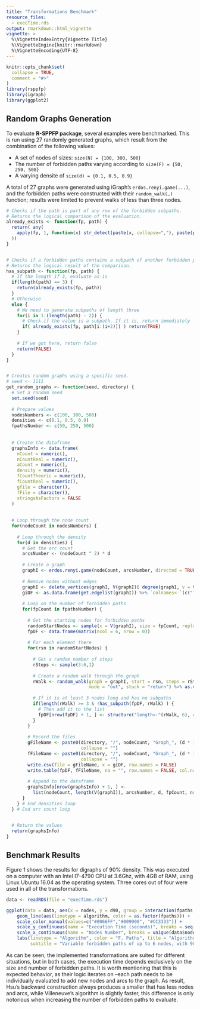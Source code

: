 ```yaml
---
title: "Transformations Benchmark"
resource_files:
  - execTime.rds
output: rmarkdown::html_vignette
vignette: >
  %\VignetteIndexEntry{Vignette Title}
  %\VignetteEngine{knitr::rmarkdown}
  %\VignetteEncoding{UTF-8}
---
```


```r
knitr::opts_chunk$set(
  collapse = TRUE,
  comment = "#>"
)
library(rsppfp)
library(igraph)
library(ggplot2)
```


## Random Graphs Generation
To evaluate **R-SPPFP package**, several examples were benchmarked. This is run using 27 randomly generated graphs, which result from the combination of the following values:

- A set of nodes of sizes: `size(N) = {100, 300, 500}`
- The number of forbidden paths varying according to `size(F) = {50, 250, 500}`
- A varying densite of `size(d) = {0.1, 0.5, 0.9}`

A total of 27 graphs were generated using iGraph’s `erdos.renyi.game(...)`, and the forbidden paths were constructed with their `random_walk(…)` function; results were limited to prevent walks of less than three nodes.



```r
# Checks if the path is part of any row of the forbidden subpaths.
# Returns the logical comparison of the evaluation.
already_exists <- function(fp, path) {
  return( any( 
    apply(fp, 1, function(x) str_detect(paste(x, collapse=","), paste(path, collapse=","))) 
  ))
}


# Checks if a forbidden paths contains a subpath of another forbidden path.
# Returns the logical result of the comparison.
has_subpath <- function(fp, path) {
  # If the length if 3, evaluate as-is
  if(length(path) == 3) {
    return(already_exists(fp, path))
  }
  # Otherwise
  else {
    # We need to generate subpaths of length three
    for(i in 1:(length(path) - 2)) {
      # Check if the value is a subpath. If it is, return immediately
      if( already_exists(fp, path[i:(i+2)]) ) return(TRUE)
    }
    
    # If we got here, return false
    return(FALSE)
  }
}


# Creates random graphs using a specific seed.
# seed <- 1111
get_random_graphs <- function(seed, directory) {
  # Set a random seed
  set.seed(seed)
  
  # Prepare values
  nodesNumbers <- c(100, 300, 500)
  densities <- c(0.1, 0.5, 0.9)
  fpathsNumber <- c(50, 250, 500)
  
  
  # Create the dataframe
  graphsInfo <- data.frame(
    nCount = numeric(),
    nCountReal = numeric(),
    aCount = numeric(),
    density = numeric(),
    fCountTheoric = numeric(),
    fCountReal = numeric(), 
    gfile = character(),
    fFile = character(),
    stringsAsFactors = FALSE
  )
  
  
  # Loop through the node count
  for(nodeCount in nodesNumbers) {
    
    # Loop through the density
    for(d in densities) {
      # Get the arc count
      arcsNumber <- (nodeCount ^ 2) * d
      
      # Create a graph
      graphI <- erdos.renyi.game(nodeCount, arcsNumber, directed = TRUE, type = "gnm")
      
      # Remove nodes without edges
      graphI <- delete_vertices(graphI, V(graphI)[ degree(graphI, v = V(graphI), mode = "total") == 0])
      giDF <- as.data.frame(get.edgelist(graphI)) %>% `colnames<-`(c("from", "to"))
      
      # Loop on the number of forbidden paths
      for(fpCount in fpathsNumber) {
        
        # Get the starting nodes for forbidden paths
        randomStartNodes <- sample(x = V(graphI), size = fpCount, replace = TRUE)
        fpDF <- data.frame(matrix(ncol = 6, nrow = 0))
        
        # For each element there
        for(rsn in randomStartNodes) {
          
          # Get a random number of steps
          rSteps <- sample(3:6,1)
          
          # Create a random walk through the graph
          rWalk <- random_walk(graph = graphI, start = rsn, steps = rSteps, 
                               mode = "out", stuck = "return") %>% as.vector()
          
          # If it is at least 3 nodes long and has no subpaths
          if(length(rWalk) >= 3 & !has_subpath(fpDF, rWalk) ) {
            # Then add it to the list
            fpDF[nrow(fpDF) + 1, ] <- structure("length<-"(rWalk, 6), class = class(rWalk)) 
          }
        }
        
        # Record the files
        gFileName <- paste0(directory, "/", nodeCount, "Graph_", (d * 100), "pDense_", fpCount, "fp_Graph.csv", 
                            collapse = "")
        fFileName <- paste0(directory, "/", nodeCount, "Graph_", (d * 100), "pDense_", fpCount, "fp_Paths.csv", 
                            collapse = "")
        write.csv(file = gFileName, x = giDF, row.names = FALSE)
        write.table(fpDF, fFileName, na = "", row.names = FALSE, col.names = FALSE, append = TRUE, sep = ",")
        
        # Append to the dataframe
        graphsInfo[nrow(graphsInfo) + 1, ] <- 
          list(nodeCount, length(V(graphI)), arcsNumber, d, fpCount, nrow(fpDF), gFileName, fFileName)
      }
    } # End densities loop
  } # End arc count loop

  
  # Return the values
  return(graphsInfo)
}
```





## Benchmark Results

Figure 1 shows the results for digraphs of 90% density. This was executed on a computer with an Intel I7-4790 CPU at 3.6Ghz, with 4GB of RAM, using Linux Ubuntu 16.04 as the operating system. Three cores out of four were used in all of the transformations.  


```r
data <- readRDS(file = "execTime.rds")

ggplot(data = data, aes(x = nodes, y = d90, group = interaction(fpaths, algorithm))) + 
    geom_line(aes(linetype = algorithm, color = as.factor(fpaths))) + 
    scale_color_manual(values=c("#0066FF","#009900", "#CC3333")) + 
    scale_y_continuous(name = "Execution Time (seconds)", breaks = seq(from = 0, to = 1500, by = 200)) +
    scale_x_continuous(name = "Nodes Number", breaks = unique(data$nodes)) + 
    labs(linetype = "Algorithm", color = "F. Paths", title = "Algorithms Execution Time", 
         subtitle = "Variable forbidden paths of up to 6 nodes, with 90% density")
```



As can be seen, the implemented transformations are suited for different situations, but in both cases, the execution time depends exclusively on the size and number of forbidden paths. It is worth mentioning that this is expected behavior, as their logic iterates on  –each path needs to be individually evaluated to add new nodes and arcs to the graph. As result, Hsu’s backward construction always produces a smaller  that has less nodes and arcs, while Villeneuve’s algorithm is slightly faster, this difference is only notorious when increasing the number of forbidden paths to evaluate.









